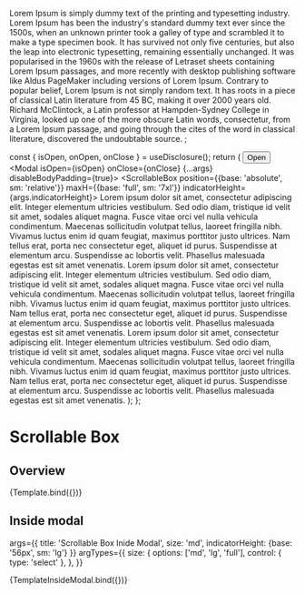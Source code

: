 

<Meta title="Layout/ScrollableBox" component={ScrollableBox} />

  Lorem Ipsum is simply dummy text of the printing and typesetting industry. Lorem Ipsum has been the industry's standard dummy text ever since the 1500s, when an unknown printer took a galley of type and scrambled it to make a type specimen book. It has survived not only five centuries, but also the leap into electronic typesetting, remaining essentially unchanged. It was popularised in the 1960s with the release of Letraset sheets containing Lorem Ipsum passages, and more recently with desktop publishing software like Aldus PageMaker including versions of Lorem Ipsum.
  Contrary to popular belief, Lorem Ipsum is not simply random text. It has roots in a piece of classical Latin literature from 45 BC, making it over 2000 years old. Richard McClintock, a Latin professor at Hampden-Sydney College in Virginia, looked up one of the more obscure Latin words, consectetur, from a Lorem Ipsum passage, and going through the cites of the word in classical literature, discovered the undoubtable source.
</ScrollableBox>;


  const { isOpen, onOpen, onClose } = useDisclosure();
  return (
      <Box>
      <Button onClick={onOpen}>Open</Button>
      <Modal isOpen={isOpen} onClose={onClose} {...args} disableBodyPadding={true}>
      <ScrollableBox position={{base: 'absolute', sm: 'relative'}} maxH={{base: 'full', sm: '7xl'}} indicatorHeight={args.indicatorHeight}>
      Lorem ipsum dolor sit amet, consectetur adipiscing elit. Integer
      elementum ultricies vestibulum. Sed odio diam, tristique id velit sit
      amet, sodales aliquet magna. Fusce vitae orci vel nulla vehicula
      condimentum. Maecenas sollicitudin volutpat tellus, laoreet fringilla
      nibh. Vivamus luctus enim id quam feugiat, maximus porttitor justo
      ultrices. Nam tellus erat, porta nec consectetur eget, aliquet id
      purus. Suspendisse at elementum arcu. Suspendisse ac lobortis velit.
      Phasellus malesuada egestas est sit amet venenatis.
      Lorem ipsum dolor sit amet, consectetur adipiscing elit. Integer
      elementum ultricies vestibulum. Sed odio diam, tristique id velit sit
      amet, sodales aliquet magna. Fusce vitae orci vel nulla vehicula
      condimentum. Maecenas sollicitudin volutpat tellus, laoreet fringilla
      nibh. Vivamus luctus enim id quam feugiat, maximus porttitor justo
      ultrices. Nam tellus erat, porta nec consectetur eget, aliquet id
      purus. Suspendisse at elementum arcu. Suspendisse ac lobortis velit.
      Phasellus malesuada egestas est sit amet venenatis.
      Lorem ipsum dolor sit amet, consectetur adipiscing elit. Integer
      elementum ultricies vestibulum. Sed odio diam, tristique id velit sit
      amet, sodales aliquet magna. Fusce vitae orci vel nulla vehicula
      condimentum. Maecenas sollicitudin volutpat tellus, laoreet fringilla
      nibh. Vivamus luctus enim id quam feugiat, maximus porttitor justo
      ultrices. Nam tellus erat, porta nec consectetur eget, aliquet id
      purus. Suspendisse at elementum arcu. Suspendisse ac lobortis velit.
      Phasellus malesuada egestas est sit amet venenatis.
      </ScrollableBox>
      </Modal>
      </Box>
      );
};


# Scrollable Box

## Overview

<Canvas>
  <Story
    name="ScrollableBox"
    args={{
      indicatorHeight: 'md',
      maxH: '200px',
      width: '400px',
      borderWidth: '1px',
      borderColor: 'gray-500',
      withScrollSpace: true
    }}
  >
    {Template.bind({})}
  </Story>
</Canvas>

## Inside modal

<Canvas>
<Story
name="ScrollableBoxInideModal"

args={{
title: 'Scrollable Box Inide Modal',
         size: 'md',
         indicatorHeight: {base: '56px', sm: 'lg'}
}}
argTypes={{
size: {
options: ['md', 'lg', 'full'],
         control: { type: 'select' },
      },
}}
>
{TemplateInsideModal.bind({})}
</Story>
</Canvas>
